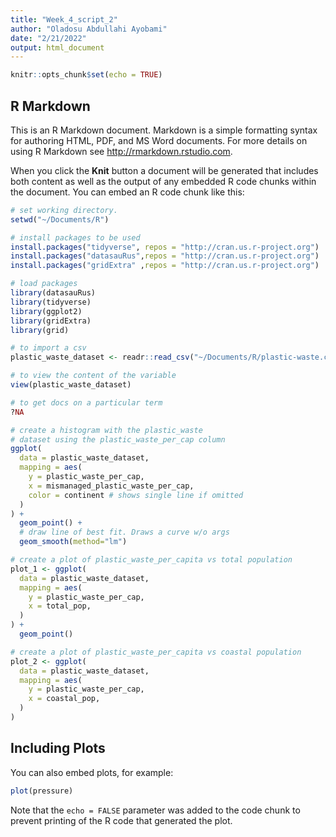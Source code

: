 ```yaml
---
title: "Week_4_script_2"
author: "Oladosu Abdullahi Ayobami"
date: "2/21/2022"
output: html_document
---
```


```r
knitr::opts_chunk$set(echo = TRUE)
```

## R Markdown

This is an R Markdown document. Markdown is a simple formatting syntax for authoring HTML, PDF, and MS Word documents. For more details on using R Markdown see <http://rmarkdown.rstudio.com>.

When you click the **Knit** button a document will be generated that includes both content as well as the output of any embedded R code chunks within the document. You can embed an R code chunk like this:

```r
# set working directory.
setwd("~/Documents/R")

# install packages to be used
install.packages("tidyverse", repos = "http://cran.us.r-project.org")
install.packages("datasauRus",repos = "http://cran.us.r-project.org")
install.packages("gridExtra" ,repos = "http://cran.us.r-project.org")

# load packages
library(datasauRus)
library(tidyverse)
library(ggplot2)
library(gridExtra)
library(grid)

# to import a csv
plastic_waste_dataset <- readr::read_csv("~/Documents/R/plastic-waste.csv")

# to view the content of the variable
view(plastic_waste_dataset)

# to get docs on a particular term
?NA

# create a histogram with the plastic_waste 
# dataset using the plastic_waste_per_cap column
ggplot(
  data = plastic_waste_dataset,
  mapping = aes(
    y = plastic_waste_per_cap,
    x = mismanaged_plastic_waste_per_cap,
    color = continent # shows single line if omitted
  )
) + 
  geom_point() + 
  # draw line of best fit. Draws a curve w/o args
  geom_smooth(method="lm")

# create a plot of plastic_waste_per_capita vs total population
plot_1 <- ggplot(
  data = plastic_waste_dataset,
  mapping = aes(
    y = plastic_waste_per_cap,
    x = total_pop,
  )
) + 
  geom_point()

# create a plot of plastic_waste_per_capita vs coastal population
plot_2 <- ggplot(
  data = plastic_waste_dataset,
  mapping = aes(
    y = plastic_waste_per_cap,
    x = coastal_pop,
  )
)
```

## Including Plots

You can also embed plots, for example:

```r
plot(pressure)
```

Note that the `echo = FALSE` parameter was added to the code chunk to prevent printing of the R code that generated the plot.
